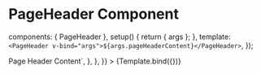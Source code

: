 
<Meta id="vue-page-header" title="Vue.js Component/Page Header" component={PageHeader} />

# PageHeader Component

  components: { PageHeader },
  setup() {
    return { args };
  },
  template: `<PageHeader v-bind="args">${args.pageHeaderContent}</PageHeader>`,
});

<Canvas>
  <Story
    name="PageHeader"
    args={{ pageHeaderContent: "Page Header Content" }}
    parameters={{
      docs: {
        source: {
          code: `<PageHeader>Page Header Content</PageHeader>`,
        },
      },
    }}
  >
    {Template.bind({})}
  </Story>
</Canvas>

<ArgsTable of={PageHeader} />
